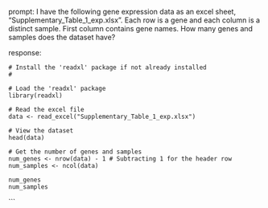 prompt:
I have the following gene expression data as an excel sheet,  "Supplementary_Table_1_exp.xlsx". Each row is a gene and each column is a distinct sample. First column contains gene names. How many genes and samples does the dataset have?

response:
```
# Install the 'readxl' package if not already installed
# 

# Load the 'readxl' package
library(readxl)

# Read the excel file
data <- read_excel("Supplementary_Table_1_exp.xlsx")

# View the dataset
head(data)

# Get the number of genes and samples
num_genes <- nrow(data) - 1 # Subtracting 1 for the header row
num_samples <- ncol(data)

num_genes
num_samples
```
```
